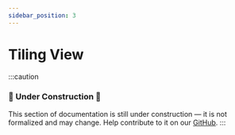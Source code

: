 ```yaml
---
sidebar_position: 3
---
```

# Tiling View

:::caution
### 🚧 Under Construction 🚧
This section of documentation is still under construction — it is not formalized and may change.
Help contribute to it on our [GitHub](https://github.com/Avdan-OS/docsite/tree/main/docs/nadva/multitasking/tiling.mdx).
:::


<AutoPlayVid src="/vid/side-by-side.webm" />